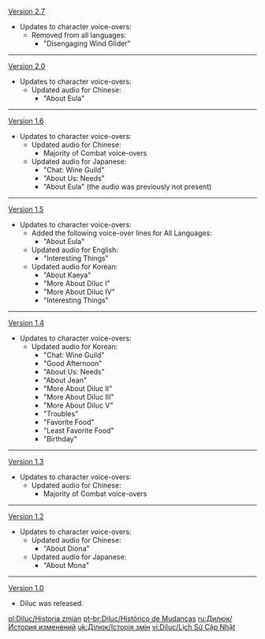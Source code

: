 {{Change History/Header}}
[[Version 2.7]]
*Updates to character voice-overs:
**Removed from all languages:
***"Disengaging Wind Glider"
----
[[Version 2.0]]
*Updates to character voice-overs:
**Updated audio for Chinese:
***"About Eula"
----
[[Version 1.6]]
*Updates to character voice-overs:
**Updated audio for Chinese:
***Majority of Combat voice-overs
**Updated audio for Japanese:
***"Chat: Wine Guild"
***"About Us: Needs"
***"About Eula" (the audio was previously not present)
----
[[Version 1.5]]
*Updates to character voice-overs:
**Added the following voice-over lines for All Languages:
***"About Eula"
**Updated audio for English:
***"Interesting Things"
**Updated audio for Korean:
***"About Kaeya"
***"More About Diluc I"
***"More About Diluc IV"
***"Interesting Things"
----
[[Version 1.4]]
*Updates to character voice-overs:
**Updated audio for Korean:
***"Chat: Wine Guild"
***"Good Afternoon"
***"About Us: Needs"
***"About Jean"
***"More About Diluc II"
***"More About Diluc III"
***"More About Diluc V"
***"Troubles"
***"Favorite Food"
***"Least Favorite Food"
***"Birthday"
----
[[Version 1.3]]
*Updates to character voice-overs:
**Updated audio for Chinese:
***Majority of Combat voice-overs
----
[[Version 1.2]]
*Updates to character voice-overs:
**Updated audio for Chinese:
***"About Diona"
**Updated audio for Japanese:
***"About Mona"
----
[[Version 1.0]]
*Diluc was released.
<noinclude>


[[pl:Diluc/Historia zmian]]
[[pt-br:Diluc/Histórico de Mudanças]]
[[ru:Дилюк/История изменений]]
[[uk:Ділюк/Історія змін]]
[[vi:Diluc/Lịch Sử Cập Nhật]]
</noinclude>